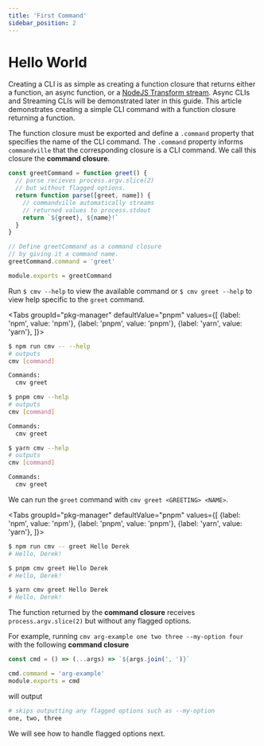```yaml
---
title: 'First Command'
sidebar_position: 2
---
```



# Hello World

Creating a CLI is as simple as creating a function closure
that returns either a function, an async function, or a
[NodeJS Transform stream](https://nodejs.org/dist/latest-v14.x/docs/api/stream.html#stream_duplex_and_transform_streams).
Async CLIs and Streaming CLIs will be demonstrated later in this guide.
This article demonstrates creating a simple CLI command with
a function closure returning a function.

The function closure must be exported and define a `.command` property
that specifies the name of the CLI command. The `.command`
property informs `commandville` that the corresponding closure is
a CLI command. We call this closure the **command closure**.

```javascript title="~/my-project/index.js"
const greetCommand = function greet() {
  // parse recieves process.argv.slice(2)
  // but without flagged options.
  return function parse([greet, name]) {
    // commandville automatically streams
    // returned values to process.stdout
    return `${greet}, ${name}!`
  }
}

// Define greetCommand as a command closure
// by giving it a command name.
greetCommand.command = 'greet'

module.exports = greetCommand
```

Run `$ cmv --help` to view the available command or `$ cmv greet --help`
to view help specific to the `greet` command.

<Tabs
  groupId="pkg-manager"
  defaultValue="pnpm"
  values={[
    {label: 'npm', value: 'npm'},
    {label: 'pnpm', value: 'pnpm'},
    {label: 'yarn', value: 'yarn'},
  ]}>
  <TabItem value="npm">

```bash title="~/my-project"
$ npm run cmv -- --help
# outputs
cmv [command]

Commands:
  cmv greet
```

  </TabItem>
  <TabItem value="pnpm">

```bash title="~/my-project"
$ pnpm cmv --help
# outputs
cmv [command]

Commands:
  cmv greet
```

  </TabItem>
  <TabItem value="yarn">

```bash title="~/my-project"
$ yarn cmv --help
# outputs
cmv [command]

Commands:
  cmv greet
```

  </TabItem>
</Tabs>

We can run the `greet` command with `cmv greet <GREETING> <NAME>`.

<Tabs
  groupId="pkg-manager"
  defaultValue="pnpm"
  values={[
    {label: 'npm', value: 'npm'},
    {label: 'pnpm', value: 'pnpm'},
    {label: 'yarn', value: 'yarn'},
  ]}>
  <TabItem value="npm">

```bash title="~/my-project"
$ npm run cmv -- greet Hello Derek
# Hello, Derek!
```

  </TabItem>
  <TabItem value="pnpm">

```bash title="~/my-project"
$ pnpm cmv greet Hello Derek
# Hello, Derek!
```

  </TabItem>
  <TabItem value="yarn">

```bash title="~/my-project"
$ yarn cmv greet Hello Derek
# Hello, Derek!
```

  </TabItem>
</Tabs>

The function returned by the **command closure** receives
`process.argv.slice(2)` but without any flagged options.

For example, running `cmv arg-example one two three --my-option four` with the following
**command closure**

<!-- prettier-ignore-start -->
```javascript
const cmd = () => (...args) => `${args.join(', ')}`

cmd.command = 'arg-example'
module.exports = cmd
```
<!-- prettier-ignore-end -->

will output

```bash
# skips outputting any flagged options such as --my-option
one, two, three
```

We will see how to handle flagged options next.
